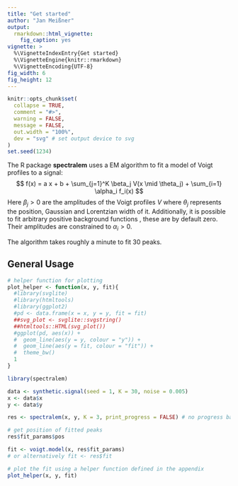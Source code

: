 ```yaml
---
title: "Get started"
author: "Jan Meißner"
output:
  rmarkdown::html_vignette:
    fig_caption: yes
vignette: >
  %\VignetteIndexEntry{Get started}
  %\VignetteEngine{knitr::rmarkdown}
  %\VignetteEncoding{UTF-8}
fig_width: 6
fig_height: 12
---
```


```r
knitr::opts_chunk$set(
  collapse = TRUE,
  comment = "#>",
  warning = FALSE,
  message = FALSE,
  out.width = "100%",
  dev = "svg" # set output device to svg
)
set.seed(1234)
```
The R package **spectralem** uses a EM algorithm <paperref> to fit a model of Voigt profiles to a signal:
$$
f(x) = a x + b + \sum_{j=1}^K \beta_j V(x \mid \theta_j) + \sum_{i=1} \alpha_i f_i(x)
$$
Here $\beta_j > 0$ are the amplitudes of the Voigt profiles $V$ where $\theta_j$ represents the position,
Gaussian and Lorentzian width of it. Additionally, it is possible to fit arbitrary positive background functions \eqn{f_i(x) > 0}, these are by default zero.
Their amplitudes are constrained to $\alpha_i > 0$.

The algorithm takes roughly a minute to fit 30 peaks.

## General Usage
```r
# helper function for plotting
plot_helper <- function(x, y, fit){
  #library(svglite)
  #library(htmltools)
  #library(ggplot2)
  #pd <- data.frame(x = x, y = y, fit = fit)
  ##svg_plot <- svglite::svgstring()
  ##htmltools::HTML(svg_plot())
  #ggplot(pd, aes(x)) +
  #  geom_line(aes(y = y, colour = "y")) +
  #  geom_line(aes(y = fit, colour = "fit")) +
  #  theme_bw()
  1
}
```
```r
library(spectralem)

data <- synthetic.signal(seed = 1, K = 30, noise = 0.005)
x <- data$x
y <- data$y

res <- spectralem(x, y, K = 3, print_progress = FALSE) # no progress bar for vignettes

# get position of fitted peaks
res$fit_params$pos

fit <- voigt.model(x, res$fit_params)
# or alternatively fit <- res$fit

# plot the fit using a helper function defined in the appendix
plot_helper(x, y, fit)
```